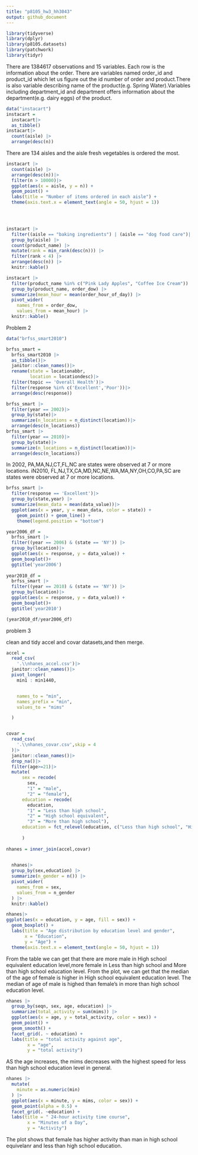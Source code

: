 ```yaml
---
title: "p8105_hw3_hh3043"
output: github_document
---
```

```r
library(tidyverse)
library(dplyr)
library(p8105.datasets)
library(patchwork)
library(tidyr)
```
There are 1384617 observations and 15 variables. Each row is the information about the order. There are variables named order_id and product_id which let us figure out the id number of order and product.There is also variable describing name of the product(e.g. Spring Water).Variables including department_id and department offers information about the department(e.g. dairy eggs) of the product.

```r
data("instacart")
instacart =
  instacart|>
  as_tibble()
instacart|>
  count(aisle) |>
  arrange(desc(n))

```
There are 134 aisles and the aisle fresh vegetables is ordered the most.

```r
instacart |>
  count(aisle) |>
  arrange(desc(n))|>
  filter(n > 10000)|>
  ggplot(aes(x = aisle, y = n)) + 
  geom_point() +
  labs(title = "Number of items ordered in each aisle") +
  theme(axis.text.x = element_text(angle = 50, hjust = 1))


  

```

```r
instacart |>
  filter((aisle == "baking ingredients") | (aisle == "dog food care")| (aisle == "packaged vegetables fruits")) |>
  group_by(aisle) |>
  count(product_name) |>
  mutate(rank = min_rank(desc(n))) |>
  filter(rank < 4) |>
  arrange(desc(n)) |>
  knitr::kable()
```

```r
instacart |>
  filter(product_name %in% c("Pink Lady Apples", "Coffee Ice Cream")) |>
  group_by(product_name, order_dow) |>
  summarize(mean_hour = mean(order_hour_of_day)) |>
  pivot_wider(
    names_from = order_dow,
    values_from = mean_hour) |>
  knitr::kable()
```

Problem 2

```r

data("brfss_smart2010")

brfss_smart = 
  brfss_smart2010 |>
  as_tibble()|>
  janitor::clean_names()|>
  rename(state = locationabbr,
         location = locationdesc)|>
  filter(topic == 'Overall Health')|>
  filter(response %in% c('Excellent','Poor'))|>
  arrange(desc(response))
```

```r
brfss_smart |>
  filter(year == 2002)|>
  group_by(state)|>
  summarize(n_locations = n_distinct(location))|>
  arrange(desc(n_locations))
brfss_smart |>
  filter(year == 2010)|>
  group_by(state)|>
  summarize(n_locations = n_distinct(location))|>
  arrange(desc(n_locations))

```
In 2002, PA,MA,NJ,CT,FL,NC are states were observed at 7 or more locations.
iN2010, FL,NJ,TX,CA,MD,NC,NE,WA,MA,NY,OH,CO,PA,SC are states were observed at 7 or more locations.

```r
brfss_smart |>
  filter(response == 'Excellent')|>
  group_by(state,year) |>
  summarize(mean_data = mean(data_value))|>
  ggplot(aes(x = year, y = mean_data, color = state)) + 
    geom_point() + geom_line() +
    theme(legend.position = "bottom")
```


```r
year2006_df = 
  brfss_smart |>
  filter((year == 2006) & (state == 'NY')) |>
  group_by(location)|>
  ggplot(aes(x = response, y = data_value)) + 
  geom_boxplot()+
  ggtitle('year2006')
 
year2010_df = 
  brfss_smart |>
  filter((year == 2010) & (state == 'NY')) |>
  group_by(location)|>
  ggplot(aes(x = response, y = data_value)) + 
  geom_boxplot()+
  ggtitle('year2010')

(year2010_df/year2006_df)

```


problem 3

clean and tidy accel and covar datasets,and then merge.
```r
accel = 
  read_csv(
    '.\\nhanes_accel.csv')|> 
  janitor::clean_names()|>
  pivot_longer(
    min1 : min1440,


    names_to = "min",
    names_prefix = "min",
    values_to = "mims"

  )


covar = 
  read_csv(
    '.\\nhanes_covar.csv',skip = 4
  )|>
  janitor::clean_names()|>
  drop_na()|>
  filter(age>=21)|>
  mutate(
      sex = recode(
        sex,
        "1" = "male", 
        "2" = "female"),
      education = recode(
        education, 
        "1" = "Less than high school",
        "2" = "High school equivalent",
        "3" = "More than high school"),
      education = fct_relevel(education, c("Less than high school", "High school equivalent","More than high school"))
        
      ) 
  
nhanes = inner_join(accel,covar)
  


```


```r

  
  nhanes|>
  group_by(sex,education) |> 
  summarize(n_gender = n()) |> 
  pivot_wider(
    names_from = sex,
    values_from = n_gender
  ) |> 
  knitr::kable()

nhanes|> 
ggplot(aes(x = education, y = age, fill = sex)) +
  geom_boxplot() +
  labs(title = "Age distribution by education level and gender",
       x = "Education",
       y = "Age") +
  theme(axis.text.x = element_text(angle = 50, hjust = 1))
```

From the table we can get that there are more male in High school equivalent education level,more female in Less than high school and More than high school education level.
From the plot, we can get that the median of the age of female is higher in High school equivalent education level. The median of age of male is highed than female's in more than high school education level.

```r
nhanes |> 
  group_by(seqn, sex, age, education) |> 
  summarize(total_activity = sum(mims)) |> 
  ggplot(aes(x = age, y = total_activity, color = sex)) + 
  geom_point() +
  geom_smooth() +
  facet_grid(. ~ education) + 
  labs(title = "total activity against age", 
        x = "age",
        y = "total activity") 
```
AS the age increases, the mims decreases with the highest speed for less than high school education level in general.


```r
nhanes |>
  mutate(
    minute = as.numeric(min)
  ) |> 
  ggplot(aes(x = minute, y = mims, color = sex)) + 
  geom_point(alpha = 0.5) +
  facet_grid(. ~education) +
  labs(title = " 24-hour activity time course", 
        x = "Minutes of a Day",
        y = "Activity")
```
The plot shows  that female has higher activity than man in high school equivelanr and less than high school education.


